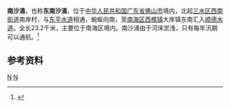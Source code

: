 '''南沙涌'''，也称'''东南沙涌'''，位于[[中华人民共和国|中华人民共和国]][[广东省|广东省]][[佛山市|佛山市]]境内，北起[[三水区|三水区]][[西南街道_(佛山市)|西南街道]]南岸村，与[[东平水道|东平水道]]相通，蜿蜒向南，至[[南海区|南海区]][[西樵镇|西樵镇]]大岸镇东南汇入[[顺德水道|顺德水道]]。全长23.2千米，主要位于南海区境内。南沙涌由于河床淤浅，只有每年汛期可以通航。<ref name="中国河湖大典">{{cite book zh |author=《[[中国河湖大典|中国河湖大典]]》编纂委员会 |title=《中国河湖大典·珠江卷》 |format=M |edition=1 |location=北京 |publisher=中国水利水电出版社 |date=2013年1月 |pages=293页 |id= ISBN 978-7-5170-0561-2}}</ref>

==参考资料==
{{reflist}}

[[Category:珠江三角洲|N]]
[[Category:广东河流|N]]